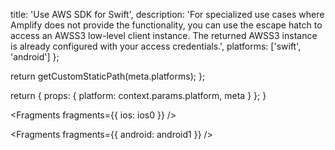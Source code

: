 
  title: 'Use AWS SDK for Swift',
  description: 'For specialized use cases where Amplify does not provide the functionality, you can use the escape hatch to access an AWSS3 low-level client instance. The returned AWSS3 instance is already configured with your access credentials.',
  platforms: ['swift', 'android']
};

  return getCustomStaticPath(meta.platforms);
};

  return {
    props: {
      platform: context.params.platform,
      meta
    }
  };
}


<Fragments fragments={{ ios: ios0 }} />


<Fragments fragments={{ android: android1 }} />
